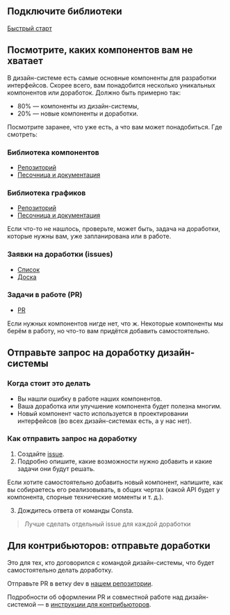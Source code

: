 ## Подключите библиотеки

[Быстрый старт](##LIBS.LIB.STAND/lib:uikit/stand:about-start)

## Посмотрите, каких компонентов вам не хватает

В дизайн-системе есть самые основные компоненты для разработки интерфейсов. Скорее всего, вам понадобится несколько уникальных компонентов или доработок. Должно быть примерно так:

- 80% — компоненты из дизайн-системы,
- 20% — новые компоненты и доработки.

Посмотрите заранее, что уже есть, а что вам может понадобиться. Где смотреть:

### Библиотека компонентов

- [Репозиторий](https://github.com/consta-design-system/uikit)
- [Песочница и документация](http://uikit.consta.design/)

### Библиотека графиков

- [Репозиторий](https://github.com/consta-design-system/charts)
- [Песочница и документация](http://charts.consta.design)

Если что-то не нашлось, проверьте, может быть, задача на доработки, которые нужны вам, уже запланирована или в работе.

### Заявки на доработки (issues)

- [Список](https://github.com/consta-design-system/uikit/issues)
- [Доска](https://github.com/consta-design-system/uikit/projects/1)

### Задачи в работе (PR)

- [PR](https://github.com/consta-design-system/uikit/pulls)

Если нужных компонентов нигде нет, что ж. Некоторые компоненты мы берём в работу, но что-то вам придётся добавить самостоятельно.

## Отправьте запрос на доработку дизайн-системы

### Когда стоит это делать

- Вы нашли ошибку в работе наших компонентов.
- Ваша доработка или улучшение компонента будет полезна многим.
- Новый компонент часто используется в проектировании интерфейсов (во всех дизайн-системах есть, а у нас нет).

### Как отправить запрос на доработку

1. Создайте [issue](https://github.com/consta-design-system/uikit/issues/new).
2. Подробно опишите, какие возможности нужно добавить и какие задачи они будут решать.

Если хотите самостоятельно добавить новый компонент, напишите, как вы собираетесь его реализовывать, в общих чертах (какой API будет у компонента, спорные технические моменты и т. д.).

3. Дождитесь ответа от команды Consta.

> Лучше сделать отдельный issue для каждой доработки

## Для контрибьюторов: отправьте доработки

Это для тех, кто договорился с командой дизайн-системы, что будет самостоятельно делать доработку.

Отправьте PR в ветку dev в [нашем репозитории](https://github.com/consta-design-system/uikit).

Подробности об оформлении PR и совместной работе над дизайн-системой — в [инструкции для контрибьюторов](##LIBS.LIB.STAND/lib:portal/stand:custom-contribute).
